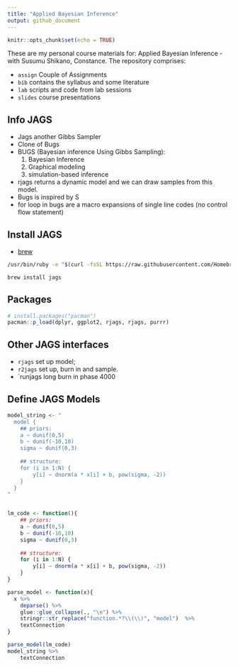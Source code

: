 ```yaml
---
title: "Applied Bayesian Inference"
output: github_document
---
```


```r
knitr::opts_chunk$set(echo = TRUE)
```


These are my personal course materials for: Applied Bayesian Inference - with Susumu Shikano, Constance. The repository comprises:

* `assign` Couple of Assignments
* `bib` contains the syllabus and some literature 
<!-- * `data` pet data -->
* `lab` scripts and code from lab sessions
* `slides` course presentations


## Info JAGS

* Jags another Gibbs Sampler
* Clone of Bugs
* BUGS (Bayesian inference Using Gibbs Sampling): 
    1. Bayesian Inference
    2. Graphical modeling
    3. simulation-based inference 
* rjags returns a dynamic model and we can draw samples from this model. 
* Bugs is inspired by S
* for loop in bugs are a macro expansions of single line codes (no control flow statement) 



## Install JAGS

* [brew](https://brew.sh/)

```bash
/usr/bin/ruby -e "$(curl -fsSL https://raw.githubusercontent.com/Homebrew/install/master/install)"
```


```bash
brew install jags
```


## Packages

```r
# install.packages("pacman")
pacman::p_load(dplyr, ggplot2, rjags, rjags, purrr)
```


## Other JAGS interfaces

* `rjags` set up model;
* `r2jags` set up, burn in and sample. 
* `runjags long burn in phase 4000



## Define JAGS Models

```r
model_string <- "
  model {
    ## priors:
    a ~ dunif(0,5)
    b ~ dunif(-10,10)
    sigma ~ dunif(0,3)
    
    ## structure:
    for (i in 1:N) {
        y[i] ~ dnorm(a * x[i] + b, pow(sigma, -2))
    }
  }
"


lm_code <- function(){
    ## priors:
    a ~ dunif(0,5)
    b ~ dunif(-10,10)
    sigma ~ dunif(0,3)
    
    ## structure:
    for (i in 1:N) {
        y[i] ~ dnorm(a * x[i] + b, pow(sigma, -2))
    }
}

parse_model <- function(x){
  x %>% 
    deparse() %>% 
    glue::glue_collapse(., "\n") %>% 
    stringr::str_replace("function.*?\\(\\)", "model")  %>% 
    textConnection
}

parse_model(lm_code)
model_string %>% 
    textConnection
```




